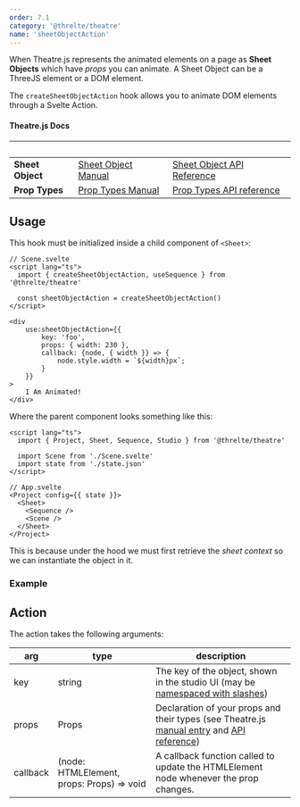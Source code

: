 ```yaml
---
order: 7.1
category: '@threlte/theatre'
name: 'sheetObjectAction'
---
```


When Theatre.js represents the animated elements on a page as **Sheet Objects** which have _props_ you can animate. A Sheet Object can be a ThreeJS element or a DOM element.

The `createSheetObjectAction` hook allows you to animate DOM elements through a Svelte Action.

#### Theatre.js Docs

| &nbsp;           | &nbsp;                                                                       | &nbsp;                                                                                 |
| ---------------- | ---------------------------------------------------------------------------- | -------------------------------------------------------------------------------------- |
| **Sheet Object** | [Sheet Object Manual](https://www.theatrejs.com/docs/latest/manual/objects)  | [Sheet Object API Reference](https://www.theatrejs.com/docs/0.5/api/core#sheet.object) |
| **Prop Types**   | [Prop Types Manual](https://www.theatrejs.com/docs/latest/manual/prop-types) | [Prop Types API reference](https://www.theatrejs.com/docs/0.5/api/core#prop-types)     |

## Usage

This hook must be initialized inside a child component of `<Sheet>`:

```svelte
// Scene.svelte
<script lang="ts">
  import { createSheetObjectAction, useSequence } from '@threlte/theatre'

  const sheetObjectAction = createSheetObjectAction()
</script>

<div
	use:sheetObjectAction={{
		key: 'foo',
		props: { width: 230 },
		callback: {node, { width }} => {
			node.style.width = `${width}px`;
		}
	}}
>
	I Am Animated!
</div>
```

Where the parent component looks something like this:

```svelte
<script lang="ts">
  import { Project, Sheet, Sequence, Studio } from '@threlte/theatre'

  import Scene from './Scene.svelte'
  import state from './state.json'
</script>

// App.svelte
<Project config={{ state }}>
  <Sheet>
    <Sequence />
    <Scene />
  </Sheet>
</Project>
```

This is because under the hood we must first retrieve the _sheet context_ so we can instantiate the object in it.

### Example

<Example
  path="theatre/action-sheet-object"
  iframe
/>

## Action

The action takes the following arguments:

| arg      | type                                      | description                                                                                                                                                                                                    |
| -------- | ----------------------------------------- | -------------------------------------------------------------------------------------------------------------------------------------------------------------------------------------------------------------- |
| key      | string                                    | The key of the object, shown in the studio UI (may be [namespaced with slashes](https://www.theatrejs.com/docs/latest/manual/objects#namespacing-objects))                                                     |
| props    | Props                                     | Declaration of your props and their types (see Theatre.js [manual entry](https://www.theatrejs.com/docs/latest/manual/prop-types) and [API reference](https://www.theatrejs.com/docs/0.5/api/core#prop-types)) |
| callback | (node: HTMLElement, props: Props) => void | A callback function called to update the HTMLElement node whenever the prop changes.                                                                                                                           |

